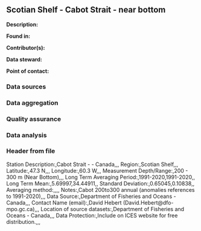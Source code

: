 ## Scotian Shelf - Cabot Strait - near bottom

**Description:** 


**Found in:**

**Contributor(s):**

**Data steward:**

**Point of contact:**

### Data sources

### Data aggregation

### Quality assurance

### Data analysis

### Header from file
Station Description:,Cabot Strait -  - Canada,,,
Region:,Scotian Shelf,,,
Latitude:,47.3 N,,,
Longitude:,60.3 W,,,
Measurement Depth/Range:,200 - 300 m (Near Bottom),,,
Long Term Averaging Period:,1991-2020,1991-2020,,
Long Term Mean:,5.69997,34.44911,,
Standard Deviation:,0.65045,0.10838,,
Averaging method:,,,,
Notes:,Cabot 200to300 annual (anomalies references to 1991-2020),,,
Data Source:,Department of Fisheries and Oceans - Canada,,,
Contact Name (email):,David Hebert (David.Hebert@dfo-mpo.gc.ca),,,
Location of source datasets:,Department of Fisheries and Oceans - Canada,,,
Data Protection:,Include on ICES website for free distribution.,,,
